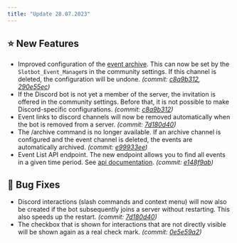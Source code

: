 ```yaml
---
title: "Update 28.07.2023"
---
```



<Releases server="2.5.0" serverNew frontend="1.5.0" frontendNew/>

## ⭐ New Features

* Improved configuration of the [event archive](/en/integrations/discord/archive). This can now be set by the `Slotbot_Event_Manage`rs in the community settings. If this channel is deleted, the configuration will be undone. *(commit:* [*c8a9b312*](https://github.com/Alf-Melmac/slotbot-frontend/commit/c8a9b312d0dbecc74b5eabae33542d00c36c60ce)*,* [*290e55ec*](https://github.com/Alf-Melmac/slotbotServer/commit/290e55ecf2609d5dbebd7468392962e2d999506e)*)*
* If the Discord bot is not yet a member of the server, the invitation is offered in the community settings. Before that, it is not possible to make Discord-specific configurations. *(commit:* [*c8a9b312*](https://github.com/Alf-Melmac/slotbot-frontend/commit/c8a9b312d0dbecc74b5eabae33542d00c36c60ce)*)*
* Event links to discord channels will now be removed automatically when the bot is removed from a server. *(commit:* [*7d180d40*](https://github.com/Alf-Melmac/slotbotServer/commit/7d180d4010849ff2d09aeee7fffb6659c640787b)*)*
* The /archive command is no longer available. If an archive channel is configured and the event channel is deleted, the events are automatically archived. *(commit:* [*e99933ee*](https://github.com/Alf-Melmac/slotbotServer/commit/e99933ee24c3c221e1c056b7c2af01f7023079fe)*)*
* Event List API endpoint. The new endpoint allows you to find all events in a given time period. See [api documentation](/en/integrations/api-documentation). *(commit:* [*e148f9ab*](https://github.com/Alf-Melmac/slotbotServer/commit/e148f9ab35dc39a7ce10e5e9773518e6dfbe0af8)*)*

## 🐞 Bug Fixes

* Discord interactions (slash commands and context menu) will now also be created if the bot subsequently joins a server without restarting. This also speeds up the restart. *(commit:* [*7d180d40*](https://github.com/Alf-Melmac/slotbotServer/commit/7d180d4010849ff2d09aeee7fffb6659c640787b)*)*
* The checkbox that is shown for interactions that are not directly visible will be shown again as a real check mark. *(commit:* [*0e5e59a2*](https://github.com/Alf-Melmac/slotbotServer/commit/0e5e59a2dee74f62e4bf79a1691f091790828a7d)*)*

